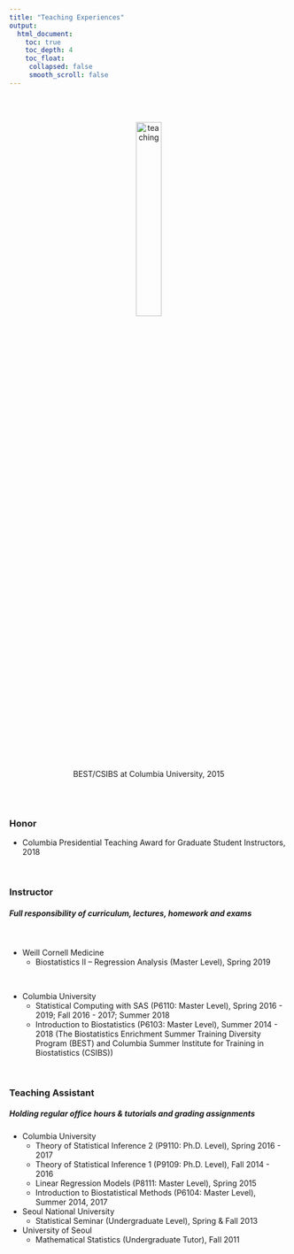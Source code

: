 ```yaml
---
title: "Teaching Experiences"
output:
  html_document:
    toc: true
    toc_depth: 4
    toc_float:
     collapsed: false
     smooth_scroll: false
---
```


<link rel="stylesheet" href="academicons/css/academicons.min.css"/>

<br> 

<center>
<br>
<img src="image/BESTCSIBS.jpg" alt="teaching" style="width:30%; border:0px solid">
<br>
BEST/CSIBS at Columbia University, 2015
</center>

<br><br>

### Honor

* Columbia Presidential Teaching Award for Graduate Student Instructors, 2018

<br>

### Instructor

##### Full responsibility of curriculum, lectures, homework and exams

<br>

* Weill Cornell Medicine
    + Biostatistics II -- Regression Analysis (Master Level), Spring 2019

<br> 

* Columbia University
    + Statistical Computing with SAS (P6110: Master Level), Spring 2016 - 2019; Fall 2016 - 2017; Summer 2018
    + Introduction to Biostatistics (P6103: Master Level), Summer 2014 - 2018
      (The Biostatistics Enrichment Summer Training Diversity Program (BEST) and Columbia Summer Institute for Training in Biostatistics (CSIBS))

<br> 

### Teaching Assistant

##### Holding regular office hours & tutorials and grading assignments

* Columbia University
    + Theory of Statistical Inference 2 (P9110: Ph.D. Level), Spring 2016 - 2017
    + Theory of Statistical Inference 1 (P9109: Ph.D. Level), Fall 2014 - 2016
    + Linear Regression Models (P8111: Master Level), Spring 2015
    + Introduction to Biostatistical Methods (P6104: Master Level), Summer 2014, 2017

* Seoul National University
    + Statistical Seminar (Undergraduate Level), Spring & Fall 2013
    
* University of Seoul
    + Mathematical Statistics (Undergraduate Tutor), Fall 2011

